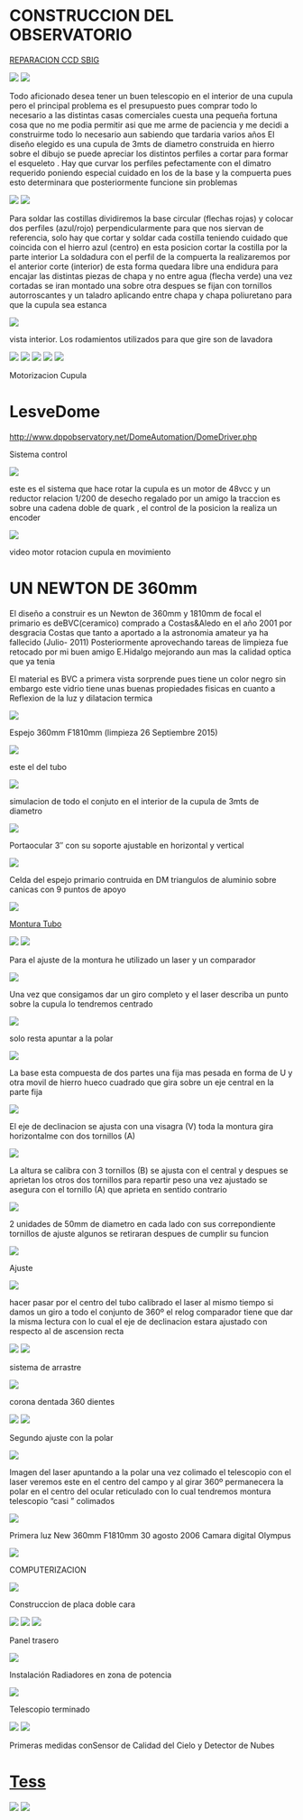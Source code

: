 # CONSTRUCCION DEL OBSERVATORIO

<a href="https://astroccd.wordpress.com/ccd-2/" target="_blank" >REPARACION CCD SBIG</a>

<img src="https://astroccd.files.wordpress.com/2020/11/franja.jpg?w=1024" />

<img src="https://astroccd.files.wordpress.com/2020/11/obras_031.gif?w=127" />

Todo aficionado desea tener un buen telescopio en el interior de una cupula pero el principal problema es el presupuesto pues comprar todo lo necesario a las distintas casas comerciales cuesta una pequeña fortuna cosa que no me podia permitir asi que me arme de paciencia y me decidi a construirme todo lo necesario aun sabiendo que tardaria varios años El diseño elegido es una cupula de 3mts de diametro construida en hierro sobre el dibujo se puede apreciar los distintos perfiles a cortar para formar el esqueleto . Hay que curvar los perfiles pefectamente con el dimatro requerido poniendo especial cuidado en los de la base y la compuerta pues esto determinara que posteriormente funcione sin problemas

<img src="https://astroccd.files.wordpress.com/2012/11/esqueleto-cupula1.jpg" />

<img src="https://astroccd.files.wordpress.com/2012/11/cupula_sol1.jpg" />

Para soldar las costillas dividiremos la base circular (flechas rojas) y colocar dos perfiles (azul/rojo) perpendicularmente para que nos siervan de referencia, solo hay que cortar y soldar cada costilla teniendo cuidado que coincida con el hierro azul (centro) en esta posicion cortar la costilla por la parte interior La soldadura con el perfil de la compuerta la realizaremos por el anterior corte (interior) de esta forma quedara libre una endidura para encajar las distintas piezas de chapa y no entre agua (flecha verde) una vez cortadas se iran montado una sobre otra despues se fijan con tornillos autorroscantes y un taladro aplicando entre chapa y chapa poliuretano para que la cupula sea estanca

<img src="https://astroccd.files.wordpress.com/2012/11/cupula2.jpg" />

vista interior. Los rodamientos utilizados para que gire son de lavadora

<img src="https://astroccd.files.wordpress.com/2012/11/cupula-base-int.jpg" />

<img src="https://astroccd.files.wordpress.com/2012/11/cupula3.jpg" />

<img src="https://astroccd.files.wordpress.com/2012/11/cupula.jpg" />

<img src="https://astroccd.files.wordpress.com/2012/11/copy-cupula-fin.jpg" />

<img src="https://astroccd.files.wordpress.com/2012/11/cupula-noche.jpg" />

Motorizacion Cupula

# LesveDome

<a href="http://www.dppobservatory.net/DomeAutomation/DomeDriver.php" >http://www.dppobservatory.net/DomeAutomation/DomeDriver.php</a>

Sistema control

<img src="https://astroccd.files.wordpress.com/2012/11/automatizacion-cupula.jpg" />

este es el sistema que hace rotar la cupula es un motor de 48vcc y un reductor relacion 1/200 de desecho regalado por un amigo la traccion es sobre una cadena doble de quark , el control de la posicion la realiza un encoder

<img src="https://astroccd.files.wordpress.com/2012/11/rotacion-cupulapa2.jpg" />

video motor rotacion cupula en movimiento

# UN NEWTON DE 360mm

El diseño a construir es un Newton de 360mm y 1810mm de focal el primario es deBVC(ceramico) comprado a Costas&amp;Aledo en el año 2001 por desgracia Costas que tanto a aportado a la astronomia amateur ya ha fallecido (Julio- 2011) Posteriormente aprovechando tareas de limpieza fue retocado por mi buen amigo E.Hidalgo mejorando aun mas la calidad optica que ya tenia

El material es BVC a primera vista sorprende pues tiene un color negro sin embargo este vidrio tiene unas buenas propiedades fisicas en cuanto a Reflexion de la luz y dilatacion termica

<img src="https://astroccd.files.wordpress.com/2012/11/limpieza-27sep2015.jpg" />

Espejo 360mm F1810mm (limpieza 26 Septiembre 2015)

<img src="https://astroccd.files.wordpress.com/2012/11/montura-3-vistas.gif" />

este el del tubo

<img src="https://astroccd.files.wordpress.com/2012/11/tubo.gif" />

simulacion de todo el conjuto en el interior de la cupula de 3mts de diametro

<img src="https://astroccd.files.wordpress.com/2012/11/cupula.gif" />

Portaocular 3″ con su soporte ajustable en horizontal y vertical

<img src="https://astroccd.files.wordpress.com/2012/11/pletina-porta.jpg" />

Celda del espejo primario contruida en DM triangulos de aluminio sobre canicas con 9 puntos de apoyo

<img src="https://astroccd.files.wordpress.com/2012/11/celda-primario-web1.jpg" />

<a href="https://astroccd.files.wordpress.com/2012/11/bisinfin1.jpg">Montura Tubo</a>

<img src="https://astroccd.files.wordpress.com/2012/11/montura-tubo1.jpg" />

<img src="https://astroccd.files.wordpress.com/2012/11/montura-coche.jpg" />

Para el ajuste de la montura he utilizado un laser y un comparador

<img src="https://astroccd.files.wordpress.com/2012/11/img_18451.jpg" />

Una vez que consigamos dar un giro completo y el laser describa un punto sobre la cupula lo tendremos centrado

<img src="https://astroccd.files.wordpress.com/2012/11/montura-laser.jpg" />

solo resta apuntar a la polar

<img src="https://astroccd.files.wordpress.com/2012/11/ajuste-con-laser-21.jpg" />

La base esta compuesta de dos partes una fija mas pesada en forma de U y otra movil de hierro hueco cuadrado que gira sobre un eje central en la parte fija

<img src="https://astroccd.files.wordpress.com/2012/11/base.jpg" />

El eje de declinacion se ajusta con una visagra (V) toda la montura gira horizontalme con dos tornillos (A)

<img src="https://astroccd.files.wordpress.com/2012/11/azimut2.jpg" />

La altura se calibra con 3 tornillos (B) se ajusta con el central y despues se aprietan los otros dos tornillos para repartir peso una vez ajustado se asegura con el tornillo (A) que aprieta en sentido contrario

<img src="https://astroccd.files.wordpress.com/2012/11/montura2.jpg" />

2 unidades de 50mm de diametro en cada lado con sus correpondiente tornillos de ajuste algunos se retiraran despues de cumplir su funcion

<img src="https://astroccd.files.wordpress.com/2012/11/cojinetes1.jpg" />

Ajuste

<img src="https://astroccd.files.wordpress.com/2012/11/montura-ajuste-32.jpg" />

hacer pasar por el centro del tubo calibrado el laser al mismo tiempo si damos un giro a todo el conjunto de 360º el relog comparador tiene que dar la misma lectura con lo cual el eje de declinacion estara ajustado con respecto al de ascension recta

<img src="https://astroccd.files.wordpress.com/2012/11/montura-ajuste.jpg" />

<img src="https://astroccd.files.wordpress.com/2012/11/montura-ajuste-2.jpg" />

sistema de arrastre

<img src="https://astroccd.files.wordpress.com/2012/11/bisinfin1.jpg" />

corona dentada 360 dientes

<img src="https://astroccd.files.wordpress.com/2012/11/corona-ar.jpg" />

<img src="https://astroccd.files.wordpress.com/2012/11/sistema-de-arrastre1.jpg" />

Segundo ajuste con la polar

<img src="https://astroccd.files.wordpress.com/2012/11/laser-polar2.jpg" />

Imagen del laser apuntando a la polar una vez colimado el telescopio con el laser veremos este en el centro del campo y al girar 360º permanecera la polar en el centro del ocular reticulado con lo cual tendremos montura telescopio “casi ” colimados

<img src="https://astroccd.files.wordpress.com/2012/11/laser-polar.jpg" />

Primera luz New 360mm F1810mm 30 agosto 2006 Camara digital Olympus

<img src="https://astroccd.files.wordpress.com/2012/11/m27-358-2.jpg" />

COMPUTERIZACION

<img src="https://astroccd.files.wordpress.com/2012/11/scope.gif" />

Construccion de placa doble cara

<img src="https://astroccd.files.wordpress.com/2012/11/placa-doble-cara1.jpg" />

<img src="https://astroccd.files.wordpress.com/2012/11/placa-montada1.jpg" />

<img src="https://astroccd.files.wordpress.com/2012/11/electronica-interior1.jpg" />

Panel trasero

<img src="https://astroccd.files.wordpress.com/2012/11/electronica-panel-trasero-copy1.jpg" />

Instalación Radiadores en zona de potencia

<img src="https://astroccd.files.wordpress.com/2012/11/electronica-mel1.jpg" />

Telescopio terminado

<img src="https://astroccd.files.wordpress.com/2012/11/nw-358-2.jpg" />

<img src="https://astroccd.files.wordpress.com/2012/11/mosaico-358mm.jpg" />

Primeras medidas conSensor de Calidad del Cielo y Detector de Nubes

# <a href="http://www.observatorioremoto.com/" target="_blank" >Tess</a>

<img src="https://astroccd.files.wordpress.com/2012/11/calibrado.jpg" />

<img src="https://astroccd.files.wordpress.com/2020/11/franja.jpg" />